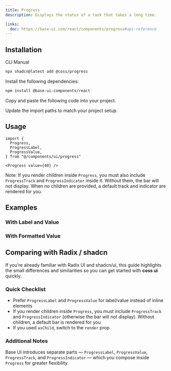 ```yaml
---
title: Progress
description: Displays the status of a task that takes a long time.

links:
  doc: https://base-ui.com/react/components/progress#api-reference
---
```


<ComponentPreview
  name="progress-demo"
  className="[&_.preview>*]:w-full [&_.preview>*]:max-w-64"
/>

## Installation

<CodeTabs>

<TabsList>
  <TabsTab value="cli">CLI</TabsTab>
  <TabsTab value="manual">Manual</TabsTab>
</TabsList>
<TabsPanel value="cli">

```bash
npx shadcn@latest add @coss/progress
```

</TabsPanel>

<TabsPanel value="manual">

<Steps>

<Step>Install the following dependencies:</Step>

```bash
npm install @base-ui-components/react
```

<Step>Copy and paste the following code into your project.</Step>

<ComponentSource name="progress" title="components/ui/progress.tsx" />

<Step>Update the import paths to match your project setup.</Step>

</Steps>

</TabsPanel>

</CodeTabs>

## Usage

```tsx
import {
  Progress,
  ProgressLabel,
  ProgressValue,
} from "@/components/ui/progress"
```

```tsx
<Progress value={40} />
```

Note: If you render children inside `Progress`, you must also include `ProgressTrack` and `ProgressIndicator` inside it. Without them, the bar will not display. When no children are provided, a default track and indicator are rendered for you.

## Examples

### With Label and Value

<ComponentPreview
  name="progress-with-label-value"
  className="[&_.preview>*]:w-full [&_.preview>*]:max-w-64"
/>

### With Formatted Value

<ComponentPreview
  name="progress-with-formatted-value"
  className="[&_.preview>*]:w-full [&_.preview>*]:max-w-64"
/>

## Comparing with Radix / shadcn

If you’re already familiar with Radix UI and shadcn/ui, this guide highlights the small differences and similarities so you can get started with **coss ui** quickly.

### Quick Checklist

- Prefer `ProgressLabel` and `ProgressValue` for label/value instead of inline elements
- If you render children inside `Progress`, you must include `ProgressTrack` and `ProgressIndicator` (otherwise the bar will not display). Without children, a default bar is rendered for you
- If you used `asChild`, switch to the `render` prop

### Additional Notes

Base UI introduces separate parts — `ProgressLabel`, `ProgressValue`, `ProgressTrack`, and `ProgressIndicator` — which you compose inside `Progress` for greater flexibility.
